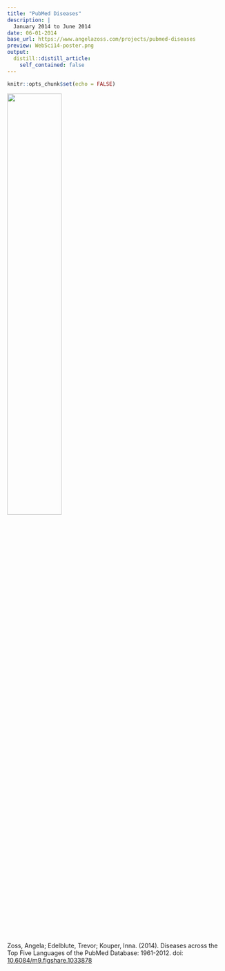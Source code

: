 ```yaml
---
title: "PubMed Diseases"
description: |
  January 2014 to June 2014
date: 06-01-2014
base_url: https://www.angelazoss.com/projects/pubmed-diseases
preview: WebSci14-poster.png
output:
  distill::distill_article:
    self_contained: false
---
```


```r
knitr::opts_chunk$set(echo = FALSE)
```

![](WebSci14-poster.png){width="50%"}

Zoss, Angela; Edelblute, Trevor; Kouper, Inna. (2014). Diseases across the Top Five Languages of the PubMed Database: 1961-2012. doi: [10.6084/m9.figshare.1033878](http://dx.doi.org/10.6084/m9.figshare.1033878)
